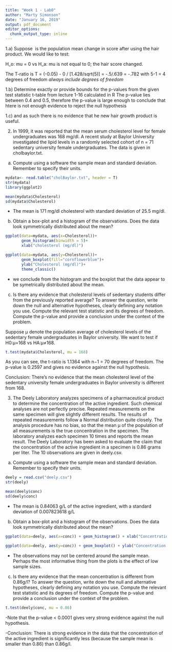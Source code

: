 ```yaml
---
title: "Week 1 - Lab0"
author: "Marty Simonson"
date: "January 16, 2019"
output: pdf_document
editor_options: 
  chunk_output_type: inline
---
```


1.a)
Suppose \mu\ is the population mean change in score after using the hair product.
We would like to test:

H_o: mu = 0
vs
H_a: mu is not equal to 0; the hair score changed.

The T-ratio is T = (-0.05) - 0 / [1.428/sqrt(5)]
        = -.5/.639
        = -.782 with 5-1 = 4 degrees of freedom
*always include degrees of freedom*

1.b)
Determine exactly or provide bounds for the p-values from the given test statistic
    t-table from lecture 1-16
    calculated in R
The p-value lies between 0.4 and 0.5, therefore the p-value is large enough to conclude that htere is not enough evidence to reject the null hypothesis 

1.c)
and as such there is no evidence that he new hair growth product is useful.

2.	In 1999, it was reported that the mean serum cholesterol level for female undergraduates was 168 mg/dl. A recent study at Baylor University investigated the lipid levels in a randomly selected cohort of n = 71 sedentary university female undergraduates. The data is given in cholbaylor.txt.
a)	Compute using a software the sample mean and standard deviation. Remember to specify their units.
```r
mydata<- read.table("cholBaylor.txt", header = T)
str(mydata)
library(ggplot2)
```
```r
mean(mydata$Cholesterol)
sd(mydata$Cholesterol)
```
- The mean is 171 mg/dl cholesterol with standard deviation of 25.5 mg/dl.

b)	Obtain a box-plot and a histogram of the observations. Does the data look symmetrically distributed about the mean?
```r
ggplot(data=mydata, aes(x=Cholesterol))+
       geom_histogram(binwidth = 5)+
       xlab("cholesterol (mg/dl)")

ggplot(data=mydata, aes(y=Cholesterol))+
       geom_boxplot(fill="cornflowerblue")+
       ylab("Cholesterol (mg/dl)")+
       theme_classic()
```
- we conclude from the histogram and the boxplot that the data appear to be symetrically distributed about the mean.


c)	Is there any evidence that cholesterol levels of sedentary students differ from the previously reported average? To answer the question, write down the null and alternative hypotheses, clearly defining any notation you use. Compute the relevant test statistic and its degrees of freedom. Compute the p-value and provide a conclusion under the context of the problem.


Suppose μ denote the population average of cholesterol levels of the sedentary female undergraduates in Baylor university. We want to test if H0:μ=168 vs HA:μ≠168.

```r
t.test(mydata$Cholesterol, mu = 168)
```
As you can see, the t-ratio is 1.1364 with n−1 = 70 degrees of freedom. The p-value is 0.2597 and gives no evidence against the null hypothesis.

Conclusion: There’s no evidence that the mean cholesterol level of the sedentary university female undergraduates in Baylor university is different from 168.

3.	The Deely Laboratory analyzes specimens of a pharmaceutical product to determine the concentration of the active ingredient. Such chemical analyses are not perfectly precise. Repeated measurements on the same specimen will give slightly different results. The results of repeated measurements follow a Normal distribution quite closely. The analysis procedure has no bias, so that the mean μ of the population of all measurements is the true concentration in the specimen. The laboratory analyzes each specimen 10 times and reports the mean result. The Deely Laboratory has been asked to evaluate the claim that the concentration of the active ingredient in a specimen is 0.86 grams per liter. The 10 observations are given in deely.csv.

a)	Compute using a software the sample mean and standard deviation. Remember to specify their units.
```r
deely = read.csv("deely.csv")
str(deely)
```
```r
mean(deely$conc)
sd(deely$conc)
```
- The mean is 0.84063 g/L of the active ingredient, with a standard deviation of 0.007823618 g/L

b)	Obtain a box-plot and a histogram of the observations. Does the data look symmetrically distributed about the mean?
```r
ggplot(data=deely, aes(x=conc)) + geom_histogram() + xlab("Concentration values")

ggplot(data=deely, aes(y=conc)) + geom_boxplot() + ylab("Concentration (g/l)")

```
- The observations may not be centered around the sample mean. Perhaps the most informative thing from the plots is the effect of low sample sizes.



c)	Is there any evidence that the mean concentration is different from 0.86g/l? To answer the question, write down the null and alternative hypotheses, clearly defining any notation you use. Compute the relevant test statistic and its degrees of freedom. Compute the p-value and provide a conclusion under the context of the problem.
```r
t.test(deely$conc, mu = 0.86)
```
-Note that the p-value < 0.0001 gives very strong evidence against the null hypothesis.

-Conclusion: There is strong evidence in the data that the concentration of the active ingredient is significantly less (because the sample mean is smaller than 0.86) than 0.86g/l.




